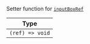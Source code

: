 Setter function for [`inputBoxRef`](../../../contexts/message_input_context.mdx#inputboxref)

| Type |
| - |
| `(ref) => void` |
